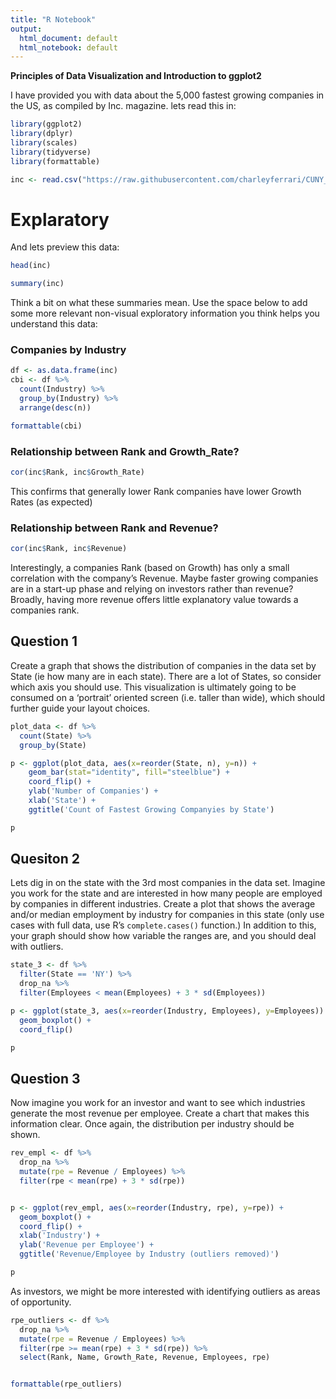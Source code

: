 ```yaml
---
title: "R Notebook"
output:
  html_document: default
  html_notebook: default
---
```


**Principles of Data Visualization and Introduction to ggplot2**

I have provided you with data about the 5,000 fastest growing companies in the US, as compiled by Inc. magazine. lets read this in:

```r

library(ggplot2)
library(dplyr)
library(scales)
library(tidyverse)
library(formattable)

inc <- read.csv("https://raw.githubusercontent.com/charleyferrari/CUNY_DATA_608/master/module1/Data/inc5000_data.csv", header= TRUE)

```

# Explaratory
And lets preview this data:

```r

head(inc)

```
```r

summary(inc)

```

Think a bit on what these summaries mean. Use the space below to add some more relevant non-visual exploratory information you think helps you understand this data:

### Companies by Industry 

```r
df <- as.data.frame(inc)
cbi <- df %>% 
  count(Industry) %>% 
  group_by(Industry) %>%
  arrange(desc(n))

formattable(cbi)
```

### Relationship between Rank and Growth_Rate?

```R
cor(inc$Rank, inc$Growth_Rate)
```

This confirms that generally lower Rank companies have lower Growth Rates (as expected)

### Relationship between Rank and Revenue?

```R
cor(inc$Rank, inc$Revenue)
```

Interestingly, a companies Rank (based on Growth) has only a small correlation with the company's Revenue.  Maybe faster growing companies are in a start-up phase and relying on investors rather than revenue?  Broadly, having more revenue offers little explanatory value towards a companies rank.

## Question 1

Create a graph that shows the distribution of companies in the data set by State (ie how many are in each state). There are a lot of States, so consider which axis you should use. This visualization is ultimately going to be consumed on a 'portrait' oriented screen (i.e. taller than wide), which should further guide your layout choices.

```r

plot_data <- df %>% 
  count(State) %>% 
  group_by(State)

p <- ggplot(plot_data, aes(x=reorder(State, n), y=n)) +
    geom_bar(stat="identity", fill="steelblue") +
    coord_flip() +
    ylab('Number of Companies') +
    xlab('State') + 
    ggtitle('Count of Fastest Growing Companyies by State')

p
```

## Quesiton 2

Lets dig in on the state with the 3rd most companies in the data set. Imagine you work for the state and are interested in how many people are employed by companies in different industries. Create a plot that shows the average and/or median employment by industry for companies in this state (only use cases with full data, use R's `complete.cases()` function.) In addition to this, your graph should show how variable the ranges are, and you should deal with outliers.

```r

state_3 <- df %>% 
  filter(State == 'NY') %>%
  drop_na %>%
  filter(Employees < mean(Employees) + 3 * sd(Employees))

p <- ggplot(state_3, aes(x=reorder(Industry, Employees), y=Employees)) +
  geom_boxplot() + 
  coord_flip()

p
```

## Question 3

Now imagine you work for an investor and want to see which industries generate the most revenue per employee. Create a chart that makes this information clear. Once again, the distribution per industry should be shown.

```r

rev_empl <- df %>%
  drop_na %>%
  mutate(rpe = Revenue / Employees) %>%
  filter(rpe < mean(rpe) + 3 * sd(rpe))


p <- ggplot(rev_empl, aes(x=reorder(Industry, rpe), y=rpe)) +
  geom_boxplot() + 
  coord_flip() +
  xlab('Industry') +
  ylab('Revenue per Employee') + 
  ggtitle('Revenue/Employee by Industry (outliers removed)')

p
```

As investors, we might be more interested with identifying outliers as areas of opportunity.

```r
rpe_outliers <- df %>%
  drop_na %>%
  mutate(rpe = Revenue / Employees) %>%
  filter(rpe >= mean(rpe) + 3 * sd(rpe)) %>%
  select(Rank, Name, Growth_Rate, Revenue, Employees, rpe)


formattable(rpe_outliers)

```

